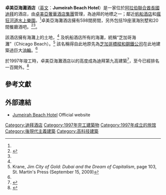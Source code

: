 {{Infobox hotel
  | hotel_name            = 卓美亞海灘酒店
  | image                 = File:Jumeira Beach Hotel - panoramio.jpg
  | image_width           = 250
  | caption               =
  | location              = [[阿拉伯聯合酋長國|阿拉伯聯合酋長國]]，[[迪拜|迪拜]]
  | coordinates           = {{coord|25.141633|55.190549|display=inline,title|format=dms}}
  | opening_date          = 1997年
  | developer             = [[卓美亞奢華酒店集團|卓美亞奢華酒店集團]] <ref name="Emp">{{Cite web |title=Jumeirah Beach Hotel |url=http://www.emporis.com/en/wm/bu/?id=jumeirahbeachhotel-dubai-unitedarabemirates |publisher=Emporis.com |accessdate=2008-01-21 |archive-date=2006-12-14 |archive-url=https://web.archive.org/web/20061214110259/http://www.emporis.com/en/wm/bu/?id=jumeirahbeachhotel-dubai-unitedarabemirates }}</ref>
  | architect             = [[Atkins_plc|WS Atkins]] <ref name="Emp"/>
  | operator              = [[卓美亞奢華酒店集團|卓美亞奢華酒店集團]] <ref name="JP">{{Cite web |title=Jumeirah Portfolio |url=http://www.jumeirah.com/portfolio/ |publisher=[[卓美亞奢華酒店集團|Jumeirah]] |accessdate=2008-01-21 |archiveurl=https://web.archive.org/web/20080117154834/http://www.jumeirah.com/portfolio/ |archivedate=2008-01-17 |deadurl=yes }}</ref>
  | owner                 = [[卓美亞奢華酒店集團|卓美亞奢華酒店集團]] <ref name="JP"/>
  | number_of_restaurants = 20+ <ref name="factsheet">{{Cite web |title=Jumeirah Beach Hotel Fact Sheet |url=http://www.jumeirahbeachhotel.com/i/downloads/FACTSHEET_PDF.pdf |publisher=[[卓美亞奢華酒店集團|Jumeirah]] |accessdate=2008-01-21 |archive-date=2006-11-07 |archive-url=https://web.archive.org/web/20061107055553/http://www.jumeirahbeachhotel.com/i/downloads/FACTSHEET_PDF.pdf }}</ref>
  | number_of_rooms       = 598 <ref name="factsheet"/>
  | floor_area            =
  | floors                = 26 <ref name="Emp"/>
  | website               = [http://www.jumeirahbeachhotel.com www.jumeirahbeachhotel.com]
}}

'''卓美亞海灘酒店'''（[[英文|英文]]：'''Jumeirah Beach Hotel'''）是一家位於[[阿拉伯聯合酋長國|阿拉伯聯合酋長國]][[迪拜|迪拜]]的酒店，由[[卓美亞奢華酒店集團|卓美亞奢華酒店集團]]管理，為迪拜的地標之一；鄰近[[帆船酒店|帆船酒店]]和[[瘋狂河道水上樂園|瘋狂河道水上樂園]]。<ref name="JP"/>卓美亞海灘酒店擁有598間房間，另外包括19座濱海別墅和20間餐廳酒吧。<ref name="JBHGS">{{Cite web |title=Jumeirah Beach Hotel Guest Services |url=http://www.jumeirah.com/en/Hotels-and-Resorts/Destinations/Dubai/Jumeirah-Beach-Hotel/ |publisher=[[卓美亞奢華酒店集團|Jumeirah]] |accessdate=2008-01-21 |archive-date=2009-02-01 |archive-url=https://web.archive.org/web/20090201055155/http://www.jumeirah.com/en/Hotels-and-Resorts/Destinations/Dubai/Jumeirah-Beach-Hotel/ }}</ref><ref name="factsheet"/>。

該酒店擁有海灘上{{convert|33800|m2|sqft}}的土地，<ref name="factsheet"/> 及帆船酒店所有的海灘，統稱“芝加哥海灘”（Chicago Beach）。<ref name="Krane, Jim page 103">Krane, Jim ''City of Gold: Dubai and the Dream of Capitalism'', page 103, St. Martin's Press (September 15, 2009)</ref> 該名稱得自此地原先為[[芝加哥橋樑和鋼鐵公司|芝加哥橋樑和鋼鐵公司]]在此地建築過巨大[[油輪|油輪]]。<ref name="Krane, Jim page 103"/>

於1997年竣工時，卓美亞海灘酒店以{{convert|93|m|ft}}的高度成為迪拜第九高建築<ref>{{Cite web |title=Dubai Buildings Diagram: 1997 |url=http://skyscraperpage.com/diagrams/?33835268 |publisher=SkyscraperPage.com |accessdate=2008-01-21}}</ref>，至今已經排名一百開外。<ref>{{Cite web |title=Dubai Buildings Diagram: 2007 |url=http://skyscraperpage.com/diagrams/?33836268.100 |publisher=SkyscraperPage.com |accessdate=2008-01-21}}</ref>

==參考文獻==
{{Reflist|33em}}

==外部連結==
{{Commons|Jumeirah Beach Hotel}}
* [http://www.jumeirahbeachhotel.com Jumeirah Beach Hotel] {{Wayback|url=http://www.jumeirahbeachhotel.com/ |date=20210307173349 }} Official website

[[Category:迪拜酒店|Category:迪拜酒店]]
[[Category:1997年完工建築物|Category:1997年完工建築物]]
[[Category:1997年成立的旅馆|Category:1997年成立的旅馆]]
[[Category:後現代主義建築|Category:後現代主義建築]]
[[Category:高科技建築|Category:高科技建築]]